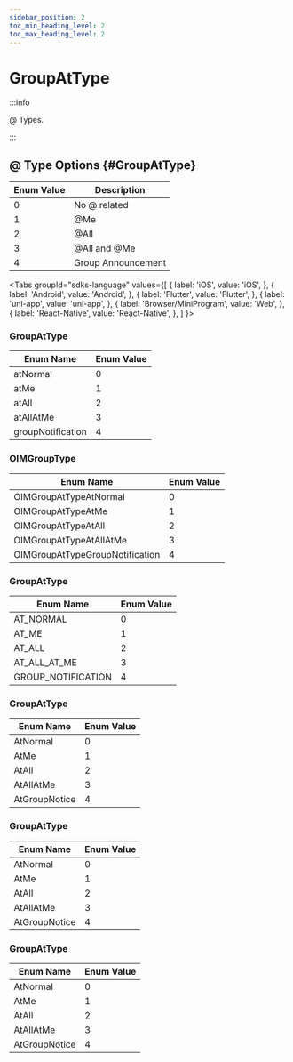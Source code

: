 ```yaml
---
sidebar_position: 2
toc_min_heading_level: 2
toc_max_heading_level: 2
---
```


# GroupAtType

:::info

@ Types.

:::

## @ Type Options {#GroupAtType}

| Enum Value | Description          |
| ---------- | -------------------- |
| 0          | No @ related         |
| 1          | @Me                  |
| 2          | @All                 |
| 3          | @All and @Me         |
| 4          | Group Announcement   |

<Tabs
groupId="sdks-language"
values={[
{ label: 'iOS', value: 'iOS', },
{ label: 'Android', value: 'Android', },
{ label: 'Flutter', value: 'Flutter', },
{ label: 'uni-app', value: 'uni-app', },
{ label: 'Browser/MiniProgram', value: 'Web', },
{ label: 'React-Native', value: 'React-Native', },
]
}>

<TabItem value="Flutter">

### GroupAtType

| Enum Name           | Enum Value |
| ------------------- | ---------- |
| atNormal            | 0          |
| atMe                | 1          |
| atAll               | 2          |
| atAllAtMe           | 3          |
| groupNotification   | 4          |

</TabItem>

<TabItem value="iOS">

### OIMGroupType

| Enum Name                        | Enum Value |
| -------------------------------  | ---------- |
| OIMGroupAtTypeAtNormal           | 0          |
| OIMGroupAtTypeAtMe               | 1          |
| OIMGroupAtTypeAtAll              | 2          |
| OIMGroupAtTypeAtAllAtMe          | 3          |
| OIMGroupAtTypeGroupNotification  | 4          |

</TabItem>

<TabItem value="Android">

### GroupAtType

| Enum Name           | Enum Value |
| ------------------- | ---------- |
| AT_NORMAL           | 0          |
| AT_ME               | 1          |
| AT_ALL              | 2          |
| AT_ALL_AT_ME        | 3          |
| GROUP_NOTIFICATION  | 4          |

</TabItem>

<TabItem value="Web">

### GroupAtType

| Enum Name       | Enum Value |
| --------------- | ---------- |
| AtNormal        | 0          |
| AtMe            | 1          |
| AtAll           | 2          |
| AtAllAtMe       | 3          |
| AtGroupNotice   | 4          |

</TabItem>

<TabItem value="uni-app">

### GroupAtType

| Enum Name       | Enum Value |
| --------------- | ---------- |
| AtNormal        | 0          |
| AtMe            | 1          |
| AtAll           | 2          |
| AtAllAtMe       | 3          |
| AtGroupNotice   | 4          |

</TabItem>

<TabItem value="React-Native">

### GroupAtType

| Enum Name       | Enum Value |
| --------------- | ---------- |
| AtNormal        | 0          |
| AtMe            | 1          |
| AtAll           | 2          |
| AtAllAtMe       | 3          |
| AtGroupNotice   | 4          |

</TabItem>

</Tabs>